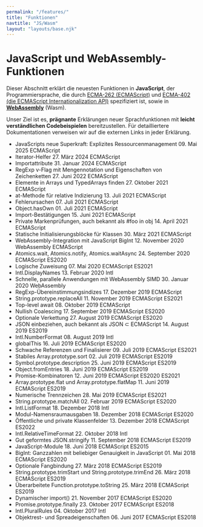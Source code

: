 ```yaml
---
permalink: "/features/"
title: "Funktionen"
navtitle: "JS/Wasm"
layout: "layouts/base.njk"
---
```

<h1>JavaScript und WebAssembly-Funktionen</h1>

<p>Dieser Abschnitt erklärt die neuesten Funktionen in <strong>JavaScript</strong>, der Programmiersprache, die durch <a href="https://tc39.es/ecma262/">ECMA-262 (ECMAScript)</a>
und <a href="https://tc39.es/ecma402/">ECMA-402 (die ECMAScript Internationalization API)</a> spezifiziert ist, sowie in <a href="https://webassembly.github.io/spec/core/"><strong>WebAssembly</strong></a> (Wasm).</p>

<!--truncate-->
<p>Unser Ziel ist es, <strong>prägnante</strong> Erklärungen neuer Sprachfunktionen mit <strong>leicht verständlichen Codebeispielen</strong> bereitzustellen.
Für detailliertere Dokumentationen verweisen wir auf die externen Links in jeder Erklärung.</p>

- JavaScripts neue Superkraft: Explizites Ressourcenmanagement 09. Mai 2025 ECMAScript
- Iterator-Helfer 27. März 2024 ECMAScript
- Importattribute 31. Januar 2024 ECMAScript
- RegExp v-Flag mit Mengennotation und Eigenschaften von Zeichenketten 27. Juni 2022 ECMAScript
- Elemente in Arrays und TypedArrays finden 27. Oktober 2021 ECMAScript
- at-Methode für relative Indizierung 13. Juli 2021 ECMAScript
- Fehlerursachen 07. Juli 2021 ECMAScript
- Object.hasOwn 01. Juli 2021 ECMAScript
- Import-Bestätigungen 15. Juni 2021 ECMAScript
- Private Markenprüfungen, auch bekannt als #foo in obj 14. April 2021 ECMAScript
- Statische Initialisierungsblöcke für Klassen 30. März 2021 ECMAScript
- WebAssembly-Integration mit JavaScript BigInt 12. November 2020 WebAssembly ECMAScript
- Atomics.wait, Atomics.notify, Atomics.waitAsync 24. September 2020 ECMAScript ES2020
- Logische Zuweisung 07. Mai 2020 ECMAScript ES2021
- Intl.DisplayNames 13. Februar 2020 Intl
- Schnelle, parallele Anwendungen mit WebAssembly SIMD 30. Januar 2020 WebAssembly
- RegExp-Übereinstimmungsindizes 17. Dezember 2019 ECMAScript
- String.prototype.replaceAll 11. November 2019 ECMAScript ES2021
- Top-level await 08. Oktober 2019 ECMAScript
- Nullish Coalescing 17. September 2019 ECMAScript ES2020
- Optionale Verkettung 27. August 2019 ECMAScript ES2020
- JSON einbeziehen, auch bekannt als JSON ⊂ ECMAScript 14. August 2019 ES2019
- Intl.NumberFormat 08. August 2019 Intl
- globalThis 16. Juli 2019 ECMAScript ES2020
- Schwache Referenzen und Finalisierer 09. Juli 2019 ECMAScript ES2021
- Stabiles Array.prototype.sort 02. Juli 2019 ECMAScript ES2019
- Symbol.prototype.description 25. Juni 2019 ECMAScript ES2019
- Object.fromEntries 18. Juni 2019 ECMAScript ES2019
- Promise-Kombinatoren 12. Juni 2019 ECMAScript ES2020 ES2021
- Array.prototype.flat und Array.prototype.flatMap 11. Juni 2019 ECMAScript ES2019
- Numerische Trennzeichen 28. Mai 2019 ECMAScript ES2021
- String.prototype.matchAll 02. Februar 2019 ECMAScript ES2020
- Intl.ListFormat 18. Dezember 2018 Intl
- Modul-Namensraumausgaben 18. Dezember 2018 ECMAScript ES2020
- Öffentliche und private Klassenfelder 13. Dezember 2018 ECMAScript ES2022
- Intl.RelativeTimeFormat 22. Oktober 2018 Intl
- Gut geformtes JSON.stringify 11. September 2018 ECMAScript ES2019
- JavaScript-Module 18. Juni 2018 ECMAScript ES2015
- BigInt: Ganzzahlen mit beliebiger Genauigkeit in JavaScript 01. Mai 2018 ECMAScript ES2020
- Optionale Fangbindung 27. März 2018 ECMAScript ES2019
- String.prototype.trimStart und String.prototype.trimEnd 26. März 2018 ECMAScript ES2019
- Überarbeitete Function.prototype.toString 25. März 2018 ECMAScript ES2019
- Dynamischer import() 21. November 2017 ECMAScript ES2020
- Promise.prototype.finally 23. Oktober 2017 ECMAScript ES2018
- Intl.PluralRules 04. Oktober 2017 Intl
- Objektrest- und Spreadeigenschaften 06. Juni 2017 ECMAScript ES2018
